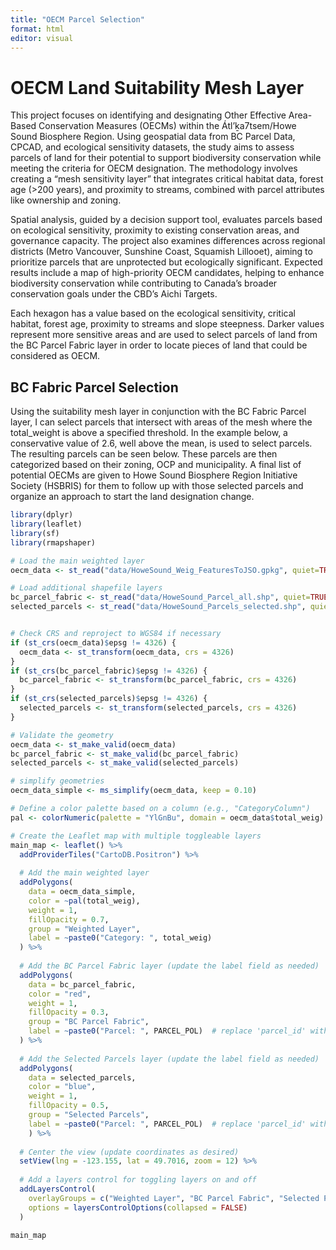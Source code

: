 ```yaml
---
title: "OECM Parcel Selection"
format: html
editor: visual
---
```


# OECM Land Suitability Mesh Layer

This project focuses on identifying and designating Other Effective Area-Based Conservation Measures (OECMs) within the Átl’ḵa7tsem/Howe Sound Biosphere Region. Using geospatial data from BC Parcel Data, CPCAD, and ecological sensitivity datasets, the study aims to assess parcels of land for their potential to support biodiversity conservation while meeting the criteria for OECM designation. The methodology involves creating a "mesh sensitivity layer" that integrates critical habitat data, forest age (\>200 years), and proximity to streams, combined with parcel attributes like ownership and zoning.

Spatial analysis, guided by a decision support tool, evaluates parcels based on ecological sensitivity, proximity to existing conservation areas, and governance capacity. The project also examines differences across regional districts (Metro Vancouver, Sunshine Coast, Squamish Lillooet), aiming to prioritize parcels that are unprotected but ecologically significant. Expected results include a map of high-priority OECM candidates, helping to enhance biodiversity conservation while contributing to Canada’s broader conservation goals under the CBD’s Aichi Targets.

Each hexagon has a value based on the ecological sensitivity, critical habitat, forest age, proximity to streams and slope steepness. Darker values represent more sensitive areas and are used to select parcels of land from the BC Parcel Fabric layer in order to locate pieces of land that could be considered as OECM.

## BC Fabric Parcel Selection

Using the suitability mesh layer in conjunction with the BC Fabric Parcel layer, I can select parcels that intersect with areas of the mesh where the total_weight is above a specified threshold. In the example below, a conservative value of 2.6, well above the mean, is used to select parcels. The resulting parcels can be seen below. These parcels are then categorized based on their zoning, OCP and municipality. A final list of potential OECMs are given to Howe Sound Biosphere Region Initiative Society (HSBRIS) for them to follow up with those selected parcels and organize an approach to start the land designation change.

```r
library(dplyr)
library(leaflet)
library(sf)
library(rmapshaper)

# Load the main weighted layer
oecm_data <- st_read("data/HoweSound_Weig_FeaturesToJSO.gpkg", quiet=TRUE)

# Load additional shapefile layers
bc_parcel_fabric <- st_read("data/HoweSound_Parcel_all.shp", quiet=TRUE)
selected_parcels <- st_read("data/HoweSound_Parcels_selected.shp", quiet=TRUE)


# Check CRS and reproject to WGS84 if necessary
if (st_crs(oecm_data)$epsg != 4326) {
  oecm_data <- st_transform(oecm_data, crs = 4326)
}
if (st_crs(bc_parcel_fabric)$epsg != 4326) {
  bc_parcel_fabric <- st_transform(bc_parcel_fabric, crs = 4326)
}
if (st_crs(selected_parcels)$epsg != 4326) {
  selected_parcels <- st_transform(selected_parcels, crs = 4326)
}

# Validate the geometry
oecm_data <- st_make_valid(oecm_data)
bc_parcel_fabric <- st_make_valid(bc_parcel_fabric)
selected_parcels <- st_make_valid(selected_parcels)

# simplify geometries
oecm_data_simple <- ms_simplify(oecm_data, keep = 0.10)

# Define a color palette based on a column (e.g., "CategoryColumn")
pal <- colorNumeric(palette = "YlGnBu", domain = oecm_data$total_weig)

# Create the Leaflet map with multiple toggleable layers
main_map <- leaflet() %>%
  addProviderTiles("CartoDB.Positron") %>%
  
  # Add the main weighted layer
  addPolygons(
    data = oecm_data_simple,
    color = ~pal(total_weig),
    weight = 1,
    fillOpacity = 0.7,
    group = "Weighted Layer",
    label = ~paste0("Category: ", total_weig)
  ) %>%
  
  # Add the BC Parcel Fabric layer (update the label field as needed)
  addPolygons(
    data = bc_parcel_fabric,
    color = "red",
    weight = 1,
    fillOpacity = 0.3,
    group = "BC Parcel Fabric",
    label = ~paste0("Parcel: ", PARCEL_POL)  # replace 'parcel_id' with the actual field name
  ) %>%
  
  # Add the Selected Parcels layer (update the label field as needed)
  addPolygons(
    data = selected_parcels,
    color = "blue",
    weight = 1,
    fillOpacity = 0.5,
    group = "Selected Parcels",
    label = ~paste0("Parcel: ", PARCEL_POL)  # replace 'parcel_id' with the actual field name
    ) %>%
  
  # Center the view (update coordinates as desired)
  setView(lng = -123.155, lat = 49.7016, zoom = 12) %>%
  
  # Add a layers control for toggling layers on and off
  addLayersControl(
    overlayGroups = c("Weighted Layer", "BC Parcel Fabric", "Selected Parcels"),
    options = layersControlOptions(collapsed = FALSE)
  )

main_map
```

